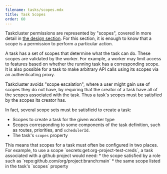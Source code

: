 ```yaml
---
filename: tasks/scopes.mdx
title: Task Scopes
order: 60
---
```


Taskcluster permissions are represented by "scopes", covered in more detail in
[the design section](/docs/manual/design/apis/hawk/scopes). For this section, it
is enough to know that a scope is a permission to perform a particular action.

A task has a set of scopes that determine what the task can do.  These scopes
are validated by the worker.  For example, a worker may limit access to
features based on whether the running task has a corresponding scope. It is
also possible for a task to make arbitrary API calls using its scopes via an
authenticating proxy.

Taskcluster avoids "scope escalation", where a user might gain use of scopes
they do not have, by requiring that the creator of a task have all of the
scopes associated with the task. Thus a task's scopes must be satisfied by the
scopes its creator has.

In fact, several scope sets must be satisfieid to create a task:
 * Scopes to create a task for the given worker type
 * Scopes corresponding to some components of the task definition, such as
   routes, priorities, and `schedulerId`.
 * The task's `scopes` property

<Warning>
This means that scopes for a task must often be configured in two places.  For example, to use a scope `secrets:get:org-project-test-creds`, a task associated with a github project would need:
 * the scope satisfied by a role such as `repo:github.com/org/project:branch:main`
 * the same scope listed in the task's `scopes` property
</Warning>

